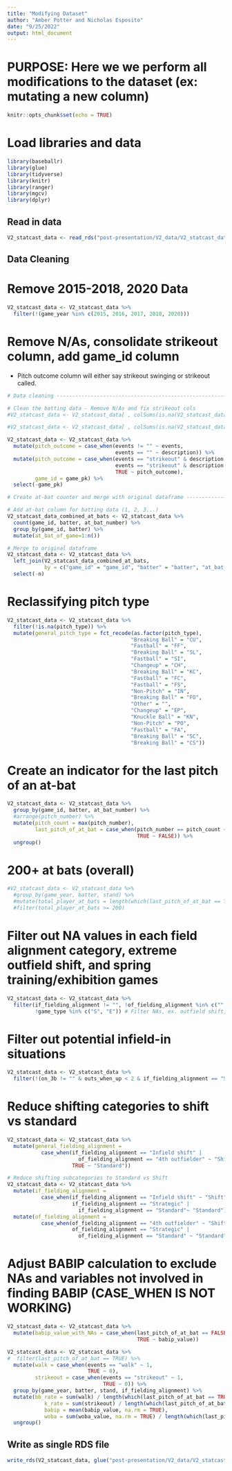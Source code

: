 ```yaml
---
title: "Modifying Dataset"
author: "Amber Potter and Nicholas Esposito"
date: "9/25/2022"
output: html_document
---
```


# PURPOSE: Here we we perform all modifications to the dataset (ex: mutating a new column)

```r
knitr::opts_chunk$set(echo = TRUE)
```

# Load libraries and data
```r
library(baseballr)
library(glue)
library(tidyverse)
library(knitr)
library(ranger)
library(mgcv)
library(dplyr)
```

## Read in data

```r
V2_statcast_data <- read_rds("post-presentation/V2_data/V2_statcast_data_clean.rds")
```

## Data Cleaning

# Remove 2015-2018, 2020 Data

```r
V2_statcast_data <- V2_statcast_data %>%
  filter(!(game_year %in% c(2015, 2016, 2017, 2018, 2020)))
```


# Remove N/As, consolidate strikeout column, add game_id column

- Pitch outcome column will either say strikeout swinging or strikeout called.

```r
# Data cleaning -----------------------------------------------------------

# Clean the batting data - Remove N/As and fix strikeout cols
#V2_statcast_data <- V2_statcast_data[ , colSums(is.na(V2_statcast_data)) < nrow(V2_statcast_data)]

#V2_statcast_data <- V2_statcast_data[ , colSums(is.na(V2_statcast_data)) < nrow(V2_statcast_data)]

V2_statcast_data <- V2_statcast_data %>%
  mutate(pitch_outcome = case_when(events != "" ~ events,
                                   events == "" ~ description)) %>%
  mutate(pitch_outcome = case_when(events == "strikeout" & description == "swinging_strike" ~ "strikeout_swinging",
                                   events == "strikeout" & description == "called_strike" ~ "strikeout_called",
                                   TRUE ~ pitch_outcome),
         game_id = game_pk) %>%
  select(-game_pk)

# Create at-bat counter and merge with original dataframe -----------------

# Add at-bat column for batting data (1, 2, 3...)
V2_statcast_data_combined_at_bats <- V2_statcast_data %>%
  count(game_id, batter, at_bat_number) %>%
  group_by(game_id, batter) %>%
  mutate(at_bat_of_game=1:n()) 

# Merge to original dataframe
V2_statcast_data <- V2_statcast_data %>%
  left_join(V2_statcast_data_combined_at_bats, 
            by = c("game_id" = "game_id", "batter" = "batter", "at_bat_number" = "at_bat_number")) %>%
  select(-n)
```

# Reclassifying pitch type

```r
V2_statcast_data <- V2_statcast_data %>%
  filter(!is.na(pitch_type)) %>%
  mutate(general_pitch_type = fct_recode(as.factor(pitch_type),
                                        "Breaking Ball" = "CU",
                                        "Fastball" = "FF",
                                        "Breaking Ball" = "SL",
                                        "Fastball" = "SI",
                                        "Changeup" = "CH",
                                        "Breaking Ball" = "KC",
                                        "Fastball" = "FC",
                                        "Fastball" = "FS",
                                        "Non-Pitch" = "IN",
                                        "Breaking Ball" = "FO",
                                        "Other" = "",
                                        "Changeup" = "EP",
                                        "Knuckle Ball" = "KN",
                                        "Non-Pitch" = "PO",
                                        "Fastball" = "FA",
                                        "Breaking Ball" = "SC",
                                        "Breaking Ball" = "CS"))
```

# Create an indicator for the last pitch of an at-bat

```r
V2_statcast_data <- V2_statcast_data %>%
  group_by(game_id, batter, at_bat_number) %>%
  #arrange(pitch_number) %>%
  mutate(pitch_count = max(pitch_number),
         last_pitch_of_at_bat = case_when(pitch_number == pitch_count ~ TRUE,
                                          TRUE ~ FALSE)) %>%
  ungroup()
```

# 200+ at bats (overall)

```r
#V2_statcast_data <- V2_statcast_data %>%
  #group_by(game_year, batter, stand) %>%
  #mutate(total_player_at_bats = length(which(last_pitch_of_at_bat == TRUE))) %>%
  #filter(total_player_at_bats >= 200)
```

# Filter out NA values in each field alignment category, extreme outfield shift, and spring training/exhibition games

```r
V2_statcast_data <- V2_statcast_data %>%
  filter(if_fielding_alignment != "", !of_fielding_alignment %in% c("", "Extreme outfield shift"), 
         !game_type %in% c("S", "E")) # Filter NAs, ex. outfield shift, and ST/E games
```

# Filter out potential infield-in situations

```r
V2_statcast_data <- V2_statcast_data %>%
  filter(!(on_3b != "" & outs_when_up < 2 & if_fielding_alignment == "Shift"))
```

# Reduce shifting categories to shift vs standard

```r
V2_statcast_data <- V2_statcast_data %>%
  mutate(general_fielding_alignment = 
           case_when(if_fielding_alignment == "Infield shift" |
                       of_fielding_alignment == "4th outfielder" ~ "Shift",
                     TRUE ~ "Standard"))

# Reduce shifting subcategories to Standard vs Shift
V2_statcast_data <- V2_statcast_data %>%
  mutate(if_fielding_alignment = 
           case_when(if_fielding_alignment == "Infield shift" ~ "Shift",
                     if_fielding_alignment == "Strategic" |
                       if_fielding_alignment == "Standard"~ "Standard")) %>%
  mutate(of_fielding_alignment = 
           case_when(of_fielding_alignment == "4th outfielder" ~ "Shift",
                     of_fielding_alignment == "Strategic" |
                       of_fielding_alignment == "Standard" ~ "Standard"))
```

# Adjust BABIP calculation to exclude NAs and variables not involved in finding BABIP (CASE_WHEN IS NOT WORKING)

```r
V2_statcast_data <- V2_statcast_data %>%
  mutate(babip_value_with_NAs = case_when(last_pitch_of_at_bat == FALSE | events == "sac_bunt_double_play" | events == "sac_bunt" | events == "home_run" | description != "hit_into_play" ~ NA_real_,
                                          TRUE ~ babip_value))
```


```r
V2_statcast_data <- V2_statcast_data %>%
#  filter(last_pitch_of_at_bat == TRUE) %>%
  mutate(walk = case_when(events == "walk" ~ 1,
                          TRUE ~ 0),
         strikeout = case_when(events == "strikeout" ~ 1,
                               TRUE ~ 0)) %>%
  group_by(game_year, batter, stand, if_fielding_alignment) %>%
  mutate(bb_rate = sum(walk) / length(which(last_pitch_of_at_bat == TRUE)),
            k_rate = sum(strikeout) / length(which(last_pitch_of_at_bat == TRUE)),
            babip = mean(babip_value, na.rm = TRUE),
            woba = sum(woba_value, na.rm = TRUE) / length(which(last_pitch_of_at_bat == TRUE))) %>%
  ungroup()
```


## Write as single RDS file

```r
write_rds(V2_statcast_data, glue("post-presentation/V2_data/V2_statcast_data_modified.rds"), compress = "gz")
```

